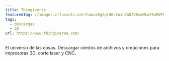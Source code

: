 ```yaml
---
title: Thingiverse
featuredImg: //images.ctfassets.net/hamax8g2qtd6/2nzn7oDZVDvmMka70aEWFN/c2a1175eedde9741b58b93cd3cb5d0aa/098129104c2c43c4155cd3540c1f7de0_preview_featured.jpg
tags:
  - descargas
  - 3D
url: https://www.thingiverse.com/
---
```


El universo de las cosas. Descargar cientos de archivos y creaciones para impresoras 3D, corte laser y CNC.
